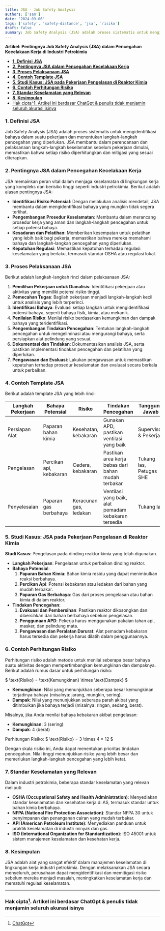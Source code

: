 ```yaml
---
title: JSA - Job Safety Analysis
authors: ['sam']
date: '2024-09-06'
tags: ['safety', 'safety-distance', 'jsa', 'risiko']
draft: false
summary: Job Safety Analysis (JSA) adalah proses sistematis untuk mengidentifikasi bahaya dalam suatu pekerjaan dan menentukan langkah-langkah pencegahan yang diperlukan.
---
```


**Artikel: Pentingnya Job Safety Analysis (JSA) dalam Pencegahan Kecelakaan Kerja di Industri Petrokimia**

- [**1. Definisi JSA**](#1-definisi-jsa)
- [**2. Pentingnya JSA dalam Pencegahan Kecelakaan Kerja**](#2-pentingnya-jsa-dalam-pencegahan-kecelakaan-kerja)
- [**3. Proses Pelaksanaan JSA**](#3-proses-pelaksanaan-jsa)
- [**4. Contoh Template JSA**](#4-contoh-template-jsa)
- [**5. Studi Kasus: JSA pada Pekerjaan Pengelasan di Reaktor Kimia**](#5-studi-kasus-jsa-pada-pekerjaan-pengelasan-di-reaktor-kimia)
- [**6. Contoh Perhitungan Risiko**](#6-contoh-perhitungan-risiko)
- [**7. Standar Keselamatan yang Relevan**](#7-standar-keselamatan-yang-relevan)
- [**8. Kesimpulan**](#8-kesimpulan)
- [Hak cipta^1. Artikel ini berdasar ChatGpt \& penulis tidak menjamin seluruh akurasi isinya](#hak-cipta1-artikel-ini-berdasar-chatgpt--penulis-tidak-menjamin-seluruh-akurasi-isinya)

### **1. Definisi JSA**

Job Safety Analysis (JSA) adalah proses sistematis untuk mengidentifikasi bahaya dalam suatu pekerjaan dan menentukan langkah-langkah pencegahan yang diperlukan. JSA membantu dalam perencanaan dan pelaksanaan langkah-langkah keselamatan sebelum pekerjaan dimulai, memastikan bahwa setiap risiko diperhitungkan dan mitigasi yang sesuai diterapkan.

### **2. Pentingnya JSA dalam Pencegahan Kecelakaan Kerja**

JSA memainkan peran vital dalam menjaga keselamatan di lingkungan kerja yang kompleks dan berisiko tinggi seperti industri petrokimia. Berikut adalah alasan pentingnya JSA:

- **Identifikasi Risiko Potensial**: Dengan melakukan analisis mendetail, JSA membantu dalam mengidentifikasi bahaya yang mungkin tidak segera terlihat.
- **Pengembangan Prosedur Keselamatan**: Membantu dalam merancang prosedur kerja yang aman dan langkah-langkah pencegahan untuk setiap potensi bahaya.
- **Kesadaran dan Pelatihan**: Memberikan kesempatan untuk pelatihan yang lebih baik bagi pekerja, memastikan bahwa mereka memahami bahaya dan langkah-langkah pencegahan yang diperlukan.
- **Kepatuhan Regulasi**: Memastikan kepatuhan terhadap regulasi keselamatan yang berlaku, termasuk standar OSHA atau regulasi lokal.

### **3. Proses Pelaksanaan JSA**

Berikut adalah langkah-langkah rinci dalam pelaksanaan JSA:

1. **Pemilihan Pekerjaan untuk Dianalisis**: Identifikasi pekerjaan atau aktivitas yang memiliki potensi risiko tinggi.
2. **Pemecahan Tugas**: Bagilah pekerjaan menjadi langkah-langkah kecil untuk analisis yang lebih terperinci.
3. **Identifikasi Bahaya**: Evaluasi setiap langkah untuk mengidentifikasi potensi bahaya, seperti bahaya fisik, kimia, atau mekanik.
4. **Penilaian Risiko**: Menilai risiko berdasarkan kemungkinan dan dampak bahaya yang teridentifikasi.
5. **Pengembangan Tindakan Pencegahan**: Tentukan langkah-langkah pencegahan untuk mengeliminasi atau mengurangi bahaya, serta persiapkan alat pelindung yang sesuai.
6. **Dokumentasi dan Tindakan**: Dokumentasikan analisis JSA, serta pastikan implementasi tindakan pencegahan dan pelatihan yang diperlukan.
7. **Pengawasan dan Evaluasi**: Lakukan pengawasan untuk memastikan kepatuhan terhadap prosedur keselamatan dan evaluasi secara berkala untuk perbaikan.

### **4. Contoh Template JSA**

Berikut adalah template JSA yang lebih rinci:

| **Langkah Pekerjaan** | **Bahaya Potensial**    | **Risiko**             | **Tindakan Pencegahan**                              | **Tanggung Jawab**      |
| --------------------- | ----------------------- | ---------------------- | ---------------------------------------------------- | ----------------------- |
| Persiapan Alat        | Paparan bahan kimia     | Kesehatan, kebakaran   | Gunakan APD, pastikan ventilasi yang baik            | Supervisor & Pekerja    |
| Pengelasan            | Percikan api, kebakaran | Cedera, kebakaran      | Pastikan area kerja bebas dari bahan mudah terbakar  | Tukang las, Petugas SHE |
| Penyelesaian          | Paparan gas berbahaya   | Keracunan gas, ledakan | Ventilasi yang baik, alat pemadam kebakaran tersedia | Tukang las              |

### **5. Studi Kasus: JSA pada Pekerjaan Pengelasan di Reaktor Kimia**

**Studi Kasus**: Pengelasan pada dinding reaktor kimia yang telah digunakan.

- **Langkah Pekerjaan**: Pengelasan untuk perbaikan dinding reaktor.
- **Bahaya Potensial**:
  1. **Paparan Bahan Kimia**: Bahan kimia residu yang dapat menimbulkan reaksi berbahaya.
  2. **Percikan Api**: Potensi kebakaran atau ledakan dari bahan yang mudah terbakar.
  3. **Paparan Gas Berbahaya**: Gas dari proses pengelasan atau bahan kimia di dalam reaktor.
- **Tindakan Pencegahan**:
  1. **Evakuasi dan Pembersihan**: Pastikan reaktor dikosongkan dan dibersihkan dari bahan berbahaya sebelum pengelasan.
  2. **Penggunaan APD**: Pekerja harus menggunakan pakaian tahan api, masker, dan pelindung mata.
  3. **Pengawasan dan Peralatan Darurat**: Alat pemadam kebakaran harus tersedia dan pekerja harus dilatih dalam penggunaannya.

### **6. Contoh Perhitungan Risiko**

Perhitungan risiko adalah metode untuk menilai seberapa besar bahaya suatu aktivitas dengan mempertimbangkan kemungkinan dan dampaknya. Berikut adalah rumus dasar untuk perhitungan risiko:

$ \text{Risiko} = \text{Kemungkinan} \times \text{Dampak} $

- **Kemungkinan**: Nilai yang menunjukkan seberapa besar kemungkinan terjadinya bahaya (misalnya: jarang, mungkin, sering).
- **Dampak**: Nilai yang menunjukkan seberapa parah akibat yang ditimbulkan jika bahaya terjadi (misalnya: ringan, sedang, berat).

Misalnya, jika Anda menilai bahaya kebakaran akibat pengelasan:

- **Kemungkinan**: 3 (sering)
- **Dampak**: 4 (berat)

Perhitungan Risiko:
$ \text{Risiko} = 3 \times 4 = 12 $

Dengan skala risiko ini, Anda dapat menentukan prioritas tindakan pencegahan. Nilai tinggi menunjukkan risiko yang lebih besar dan memerlukan langkah-langkah pencegahan yang lebih ketat.

### **7. Standar Keselamatan yang Relevan**

Dalam industri petrokimia, beberapa standar keselamatan yang relevan meliputi:

- **OSHA (Occupational Safety and Health Administration)**: Menyediakan standar keselamatan dan kesehatan kerja di AS, termasuk standar untuk bahan kimia berbahaya.
- **NFPA (National Fire Protection Association)**: Standar NFPA 30 untuk penyimpanan dan penanganan cairan yang mudah terbakar.
- **API (American Petroleum Institute)**: Menyediakan panduan untuk praktik keselamatan di industri minyak dan gas.
- **ISO (International Organization for Standardization)**: ISO 45001 untuk sistem manajemen keselamatan dan kesehatan kerja.

### **8. Kesimpulan**

JSA adalah alat yang sangat efektif dalam manajemen keselamatan di lingkungan kerja industri petrokimia. Dengan melaksanakan JSA secara menyeluruh, perusahaan dapat mengidentifikasi dan memitigasi risiko sebelum mereka menjadi masalah, meningkatkan keselamatan kerja dan mematuhi regulasi keselamatan.

---

### Hak cipta[^1]. Artikel ini berdasar ChatGpt & penulis tidak menjamin seluruh akurasi isinya

[^1]: [ChatGpt](https://chat.openai.com)

